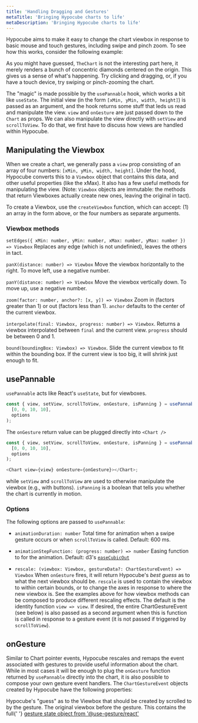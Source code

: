 ```yaml
---
title: 'Handling Dragging and Gestures'
metaTitle: 'Bringing Hypocube charts to life'
metaDescription: 'Bringing Hypocube charts to life'
---
```


Hypocube aims to make it easy to change the chart viewbox in response to basic mouse and touch gestures, including swipe and pinch zoom. To see how this works, consider the following example:

As you might have guessed, `TheChart` is not the interesting part here, it merely renders a bunch of concentric diamonds centered on the origin. This gives us a sense of what's happening. Try clicking and dragging, or, if you have a touch device, try swiping or pinch-zooming the chart.

The "magic" is made possible by the `usePannable` hook, which works a bit like `useState`. The initial view (in the form `[xMin, yMin, width, height]`) is passed as an argument, and the hook returns some stuff that leds us read and manipulate the view. `view` and `onGesture` are just passed down to the `Chart` as props. We can also manipulate the view directly with `setView` and `scrollToView`. To do that, we first have to discuss how views are handled within Hypocube.

## Manipulating the Viewbox

When we create a chart, we generally pass a `view` prop consisting of an array of four numbers: `[xMin, yMin, width, height]`. Under the hood, Hypocube converts this to a `Viewbox` object that contains this data, and other useful properties (like the xMax). It also has a few useful methods for manipulating the view. (Note: `Viewbox` objects are immutable: the methods that return Viewboxes actually create new ones, leaving the original in tact).

To create a Viewbox, use the `createViewbox` function, which can accept: (1) an array in the form above, or the four numbers as separate arguments.

### Viewbox methods

`setEdges({ xMin: number, yMin: number, xMax: number, yMax: number }) => Viewbox` Replaces any edge (which is not undefinied), leaves the others in tact.

`panX(distance: number) => Viewbox` Move the viewbox horizontally to the right. To move left, use a negative number.

`panY(distance: number) => Viewbox` Move the viewbox vertically down. To move up, use a negative number.

`zoom(factor: number, anchor?: [x, y]) => Viewbox` Zoom in (factors greater than 1) or out (factors less than 1). `anchor` defaults to the center of the current viewbox.

`interpolate(final: Viewbox, progress: number) => Viewbox`. Returns a viewbox interpolated between `final` and the current view. `progress` should be between 0 and 1.

`bound(boundingBox: Viewbox) => Viewbox`. Slide the current viewbox to fit within the bounding box. If the current view is too big, it will shrink just enough to fit.

## usePannable

`usePannable` acts like React's `useState`, but for viewboxes.

```javascript
const { view, setView, scrollToView, onGesture, isPanning } = usePannable(
  [0, 0, 10, 10],
  options
);
```

The `onGesture` return value can be plugged directly into `<Chart />`

```javascript
const { view, setView, scrollToView, onGesture, isPanning } = usePannable(
  [0, 0, 10, 10],
  options
);

<Chart view={view} onGesture={onGesture}></Chart>;
```

while `setView` and `scrollToView` are used to otherwise manipulate the viewbox (e.g., with buttons). `isPanning` is a boolean that tells you whether the chart is currently in motion.

### Options

The following options are passed to `usePannable`:

- `animationDuration: number` Total time for animation when a swipe gesture occurs or when `scrollToView` is called. Default: 600 ms.

- `animationStepFunction: (progress: number) => number` Easing function to for the animation. Default: d3's [`easeCubicOut`](https://github.com/d3/d3-ease#easeCubicOut)

- `rescale: (viewbox: Viewbox, gestureData?: ChartGestureEvent) => Viewbox` When `onGesture` fires, it will return Hypocube's _best guess_ as to what the next viewbox should be. `rescale` is used to contain the viewbox to within certain bounds, or to change the axes in response to where the new viewbox is. See the examples above for how viewbox methods can be composed to produce different rescaling effects. The default is the identity function `view => view`. If desired, the entire ChartGestureEvent (see below) is also passed as a second argument when this is function is called in response to a gesture event (it is not passed if triggered by `scrollToView`).

## onGesture

Similar to Chart pointer events, Hypocube rescales and remaps the event associated with gestures to provide useful information about the chart. While in most cases it will be enough to plug the `onGesture` function returned by `usePannable` directly into the chart, it is also possible to compose your own gesture event handlers. The `ChartGestureEvent` objects created by Hypocube have the following properties:

<PropDef name="next" type="Viewbox">
  Hypocube's "guess" as to the Viewbox that should be created by scrolled to by
  the gesture.
</PropDef>
<PropDef name="start" type="Viewbox">
  The original viewbox before the gesture.
</PropDef>
<PropDef name="phase" type="'start' | 'continue' | 'end'"></PropDef>
<PropDef name="intent" type="'scroll' | 'swipe' | 'zoom'"></PropDef>
<PropDef name="state">
  This contains the full{' '}
  <a href="https://use-gesture.netlify.app/docs/state/">
    gesture state object from '@use-gesture/react'
  </a>
</PropDef>
